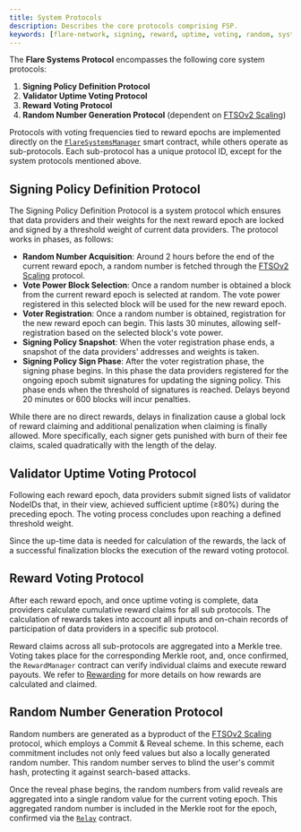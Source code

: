 ```yaml
---
title: System Protocols
description: Describes the core protocols comprising FSP.
keywords: [flare-network, signing, reward, uptime, voting, random, system]
---
```


The **Flare Systems Protocol** encompasses the following core system protocols:

1. **Signing Policy Definition Protocol**
2. **Validator Uptime Voting Protocol**
3. **Reward Voting Protocol**
4. **Random Number Generation Protocol** (dependent on [FTSOv2 Scaling](/ftso/scaling/overview))

Protocols with voting frequencies tied to reward epochs are implemented directly on the [`FlareSystemsManager`](/network/fsp/solidity-reference/IFlareSystemsManager) smart contract, while others operate as sub-protocols. Each sub-protocol has a unique protocol ID, except for the system protocols mentioned above.

## Signing Policy Definition Protocol

The Signing Policy Definition Protocol is a system protocol which ensures that data providers and their weights for the next reward epoch are locked and signed by a threshold weight of current data providers.
The protocol works in phases, as follows:

- **Random Number Acquisition**: Around 2 hours before the end of the current reward epoch, a random number is fetched through the [FTSOv2 Scaling](/ftso/scaling/overview) protocol.
- **Vote Power Block Selection**: Once a random number is obtained a block from the current reward epoch is selected at random.
  The vote power registered in this selected block will be used for the new reward epoch.
- **Voter Registration**: Once a random number is obtained, registration for the new reward epoch can begin.
  This lasts 30 minutes, allowing self-registration based on the selected block's vote power.
- **Signing Policy Snapshot**: When the voter registration phase ends, a snapshot of the data providers' addresses and weights is taken.
- **Signing Policy Sign Phase**: After the voter registration phase, the signing phase begins.
  In this phase the data providers registered for the ongoing epoch submit signatures for updating the signing policy.
  This phase ends when the threshold of signatures is reached.
  Delays beyond 20 minutes or 600 blocks will incur penalties.

While there are no direct rewards, delays in finalization cause a global lock of reward claiming and additional penalization when claiming is finally allowed.
More specifically, each signer gets punished with burn of their fee claims, scaled quadratically with the length of the delay.

## Validator Uptime Voting Protocol

Following each reward epoch, data providers submit signed lists of validator NodeIDs that, in their view, achieved sufficient uptime (≥80%) during the preceding epoch.
The voting process concludes upon reaching a defined threshold weight.

Since the up-time data is needed for calculation of the rewards, the lack of a successful finalization blocks the execution of the reward voting protocol.

## Reward Voting Protocol

After each reward epoch, and once uptime voting is complete, data providers calculate cumulative reward claims for all sub protocols.
The calculation of rewards takes into account all inputs and on-chain records of participation of data providers in a specific sub protocol.

Reward claims across all sub-protocols are aggregated into a Merkle tree.
Voting takes place for the corresponding Merkle root, and, once confirmed, the `RewardManager` contract can verify individual claims and execute reward payouts.
We refer to [Rewarding](/network/fsp/rewarding) for more details on how rewards are calculated and claimed.

## Random Number Generation Protocol

Random numbers are generated as a byproduct of the [FTSOv2 Scaling](/ftso/scaling/overview) protocol, which employs a Commit & Reveal scheme.
In this scheme, each commitment includes not only feed values but also a locally generated random number.
This random number serves to blind the user's commit hash, protecting it against search-based attacks.

Once the reveal phase begins, the random numbers from valid reveals are aggregated into a single random value for the current voting epoch.
This aggregated random number is included in the Merkle root for the epoch, confirmed via the [`Relay`](/network/fsp/solidity-reference/IRelay) contract.

